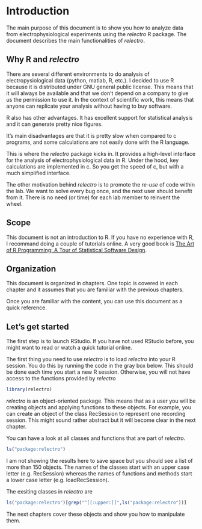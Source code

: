 # Introduction {#intro}

The main purpose of this document is to show you how to analyze data from electrophysiological experiments using the *relectro* R package. The document describes the main functionalities of *relectro*. 

## Why R and *relectro*

There are several different environments to do analysis of electropysiological data (python, matlab, R, etc.).
I decided to use R because it is distributed under GNU general public license. 
This means that it will always be available and that we don't depend on a company to give us the permission to use it.
In the context of scientific work, this means that anyone can replicate your analysis without having to buy software.

R also has other advantages. 
It has excellent support for statistical analysis and it can generate pretty nice figures.

It's main disadvantages are that it is pretty slow when compared to c programs, and some calculations are not easily done with the R language. 

This is where the *relectro* package kicks in. It provides a high-level interface for the analysis of electrophysiological data in R.
Under the hood, key calculations are implemented in c.
So you get the speed of c, but with a much simplified interface.

The other motivation behind *relectro* is to promote the *re-use* of code within the lab. 
We want to solve every bug once, and the next user should benefit from it. 
There is no need (or time) for each lab member to reinvent the wheel.


## Scope

This document is not an introduction to R. 
If you have no experience with R, I recommand doing a couple of tutorials online.
A very good book is [The Art of R Programming: A Tour of Statistical Software Design](https://www.amazon.de/Art-Programming-Statistical-Software-Design/dp/1593273843/ref=sr_1_1?ie=UTF8&qid=1481745150&sr=8-1&keywords=r+programming).

## Organization

This document is organized in chapters.
One topic is covered in each chapter and it assumes that you are familiar with the previous chapters.

Once you are familiar with the content, you can use this document as a quick reference.

## Let's get started

The first step is to launch RStudio. 
If you have not used RStudio before, you might want to read or watch a quick tutorial online.

The first thing you need to use *relectro* is to load *relectro* into your R session.
You do this by running the code in the gray box below.
This should be done each time you start a new R session. 
Otherwise, you will not have access to the functions provided by *relectro*
```r
library(relectro)
```

*relectro* is an object-oriented package. 
This means that as a user you will be creating objects and applying functions to these objects.
For example, you can create an object of the class RecSession to represent one recording session.
This might sound rather abstract but it will become clear in the next chapter.


You can have a look at all classes and functions that are part of *relectro*.
```r
ls("package:relectro")
```
I am not showing the results here to save space but you should see a list of more than 150 objects.
The names of the classes start with an upper case letter (e.g. RecSession) whereas the names of functions and methods start a lower case letter (e.g. loadRecSession).


The exsiting classes in *relectro* are
```r
ls("package:relectro")[grep("^[[:upper:]]",ls("package:relectro"))]
```

The next chapters cover these objects and show you how to manipulate them.

